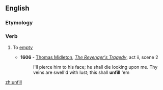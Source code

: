 ==English==

===Etymology===
{{prefix|un|fill|lang=en}}

===Verb===
{{en-verb}}

# {{context|obsolete|lang=en}} To [[empty]]
#* '''1606''' - [[w:Thomas Midleton|Thomas Midleton]], ''[[s:The Revenger's Tragedy|The Revenger's Tragedy]]'', act ii, scene 2
#*: I'll pierce him to his face; he shall die looking upon me. Thy veins are swell'd with lust; this shall '''unfill''' 'em

[[zh:unfill]]